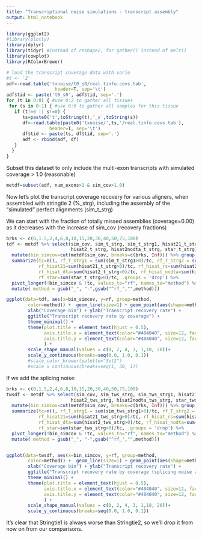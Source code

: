 ---
title: "Transcriptional noise simulations - transcript assembly"
output: html_notebook
---

```{r}
library(ggplot2)
#library(plotly)
library(dplyr)
library(tidyr) #instead of reshape2, for gather() instead of melt()
library(cowplot)
library(RColorBrewer)

# load the transcript coverage data with vario
#t <- '2'
adf<-read.table('txnoise/t0_s0/real.tinfo.covs.tab', 
                  header=T, sep='\t')
adf$tid <- paste('t0_s0', adf$tid, sep='.')
for (t in 0:0) { #use 0:2 to gather all tissues
 for (s in 0:1) { #use 0:9 to gather all samples for this tissue
   if (t!=0 || s!=0) {
      ts=paste0('t',toString(t),'_s',toString(s))
      df<-read.table(paste0('txnoise/',ts,'/real.tinfo.covs.tab'), 
                header=T, sep='\t')
      df$tid <- paste(ts, df$tid, sep='.')
      adf <- rbind(adf, df)
   }
  }
}

```
Subset this dataset to only include the multi-exon transcripts with simulated coverage > 1.0 (reasonable)
```{r}
metdf=subset(adf, num_exons>1 & sim_cov>1.0)

```


Now let's plot the transcript coverage recovery for various aligners, when assembled with stringtie 2 (%_strg), 
including the assembly of the "simulated" perfect alignments (sim_t_strg)

We can start with the fraction of totally missed assemblies (coverage=0.00) as it decreases with the increase of sim_cov (recovery fractions)

```{r, fig.width=9,fig.height=5}
brks <- c(0,1.5,2,4,6,8,10,15,20,30,40,50,75,100)
tdf <- metdf %>% select(sim_cov, sim_t_strg, sim_t_strg1, hisat21_t_strg, hisat2rs_t_strg, 
                        hisat2_t_strg, hisat2nodta_t_strg, star_t_strg) %>% 
  mutate(bin_simcov=cut(metdf$sim_cov, breaks=c(brks, Inf))) %>% group_by(bin_simcov) %>% 
  summarize(tc=n(), rf_T_strg1 = sum(sim_t_strg1>0)/tc, rf_T_strg2 = sum(sim_t_strg>0)/tc, 
            rf_hisat21=sum(hisat21_t_strg>0)/tc, rf_hisat_rs=sum(hisat2rs_t_strg>0)/tc, 
            rf_hisat_dta=sum(hisat2_t_strg>0)/tc, rf_hisat_nodta=sum(hisat2nodta_t_strg>0)/tc, 
            rf_star=sum(star_t_strg>0)/tc, .groups = 'drop') %>% 
  pivot_longer(!bin_simcov & !tc, values_to="rf", names_to="method") %>% 
  mutate( method = gsub("_", "-",gsub("^rf_","",method)))

```

```{r, fig.width=9,fig.height=5}
ggplot(data=tdf, aes(x=bin_simcov, y=rf, group=method,
        color=method)) +  geom_line(size=1) + geom_point(aes(shape=method), size=2.4) + 
        xlab("Coverage bin") + ylab("Transcript recovery rate") + 
        ggtitle("Transcript recovery rate by coverage") +
        theme_minimal() +
        theme(plot.title = element_text(hjust = 0.5),
              axis.title.x = element_text(color="#404040", size=12, face="bold", margin=(margin(t=8))),
              axis.title.y = element_text(color="#404040", size=12, face="bold", margin=(margin(r=8)))
              ) +
        scale_shape_manual(values = c(0, 2, 4, 3, 1,18, 20))+
        scale_y_continuous(breaks=seq(0.0, 1.0, 0.1))
        #scale_color_brewer(palette="Set2")
        #scale_x_continuous(breaks=seq(1, 30, 1))

```

If we add the splicing noise:

```{r, fig.width=9,fig.height=5}
brks <- c(0,1.5,2,4,6,8,10,15,20,30,40,50,75,100)
twsdf <- metdf %>% select(sim_cov, sim_tws_strg, sim_tws_strg1, hisat21_tws_strg, hisat2rs_tws_strg, 
                        hisat2_tws_strg, hisat2nodta_tws_strg, star_tws_strg) %>% 
  mutate(bin_simcov=cut(metdf$sim_cov, breaks=c(brks, Inf))) %>% group_by(bin_simcov) %>% 
  summarize(tc=n(), rf_T_strg1 = sum(sim_tws_strg1>0)/tc, rf_T_strg2 = sum(sim_tws_strg>0)/tc, 
            rf_hisat21=sum(hisat21_tws_strg>0)/tc, rf_hisat_rs=sum(hisat2rs_tws_strg>0)/tc, 
            rf_hisat_dta=sum(hisat2_tws_strg>0)/tc, rf_hisat_nodta=sum(hisat2nodta_tws_strg>0)/tc, 
            rf_star=sum(star_tws_strg>0)/tc, .groups = 'drop') %>% 
  pivot_longer(!bin_simcov & !tc, values_to="rf", names_to="method") %>% 
  mutate( method = gsub("_", "-",gsub("^rf_","",method)))


ggplot(data=twsdf, aes(x=bin_simcov, y=rf, group=method,
        color=method)) +  geom_line(size=1) + geom_point(aes(shape=method), size=2.4) + 
        xlab("Coverage bin") + ylab("Transcript recovery rate") + 
        ggtitle("Transcript recovery rate by coverage (splicing noise added)") +
        theme_minimal() +
        theme(plot.title = element_text(hjust = 0.5),
              axis.title.x = element_text(color="#404040", size=12, face="bold", margin=(margin(t=8))),
              axis.title.y = element_text(color="#404040", size=12, face="bold", margin=(margin(r=8)))
              ) +
        scale_shape_manual(values = c(0, 2, 4, 3, 1,18, 20))+
        scale_y_continuous(breaks=seq(0.0, 1.0, 0.1))

```
It's clear that Stringtie1 is always worse than Stringtie2, so we'll drop it from now on from our comparisons.

